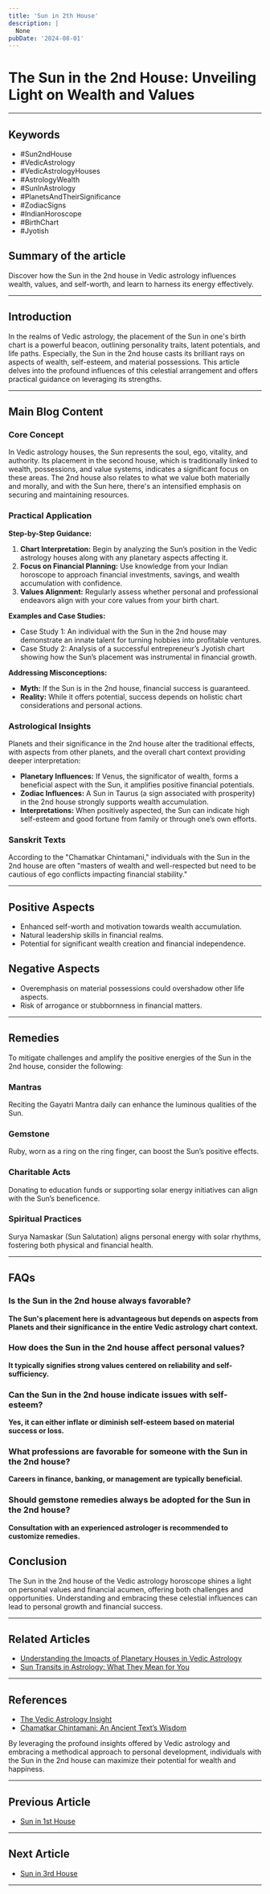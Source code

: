 ```yaml
---
title: 'Sun in 2th House'
description: |
  None
pubDate: '2024-08-01'
---
```


# The Sun in the 2nd House: Unveiling Light on Wealth and Values

---

## Keywords
- #Sun2ndHouse
- #VedicAstrology
- #VedicAstrologyHouses
- #AstrologyWealth
- #SunInAstrology
- #PlanetsAndTheirSignificance
- #ZodiacSigns
- #IndianHoroscope
- #BirthChart
- #Jyotish

## Summary of the article
Discover how the Sun in the 2nd house in Vedic astrology influences wealth, values, and self-worth, and learn to harness its energy effectively.

---

## Introduction
In the realms of Vedic astrology, the placement of the Sun in one's birth chart is a powerful beacon, outlining personality traits, latent potentials, and life paths. Especially, the Sun in the 2nd house casts its brilliant rays on aspects of wealth, self-esteem, and material possessions. This article delves into the profound influences of this celestial arrangement and offers practical guidance on leveraging its strengths.

---

## Main Blog Content

### Core Concept
In Vedic astrology houses, the Sun represents the soul, ego, vitality, and authority. Its placement in the second house, which is traditionally linked to wealth, possessions, and value systems, indicates a significant focus on these areas. The 2nd house also relates to what we value both materially and morally, and with the Sun here, there's an intensified emphasis on securing and maintaining resources. 

### Practical Application
**Step-by-Step Guidance:**
1. **Chart Interpretation:** Begin by analyzing the Sun’s position in the Vedic astrology houses along with any planetary aspects affecting it.
2. **Focus on Financial Planning:** Use knowledge from your Indian horoscope to approach financial investments, savings, and wealth accumulation with confidence.
3. **Values Alignment:** Regularly assess whether personal and professional endeavors align with your core values from your birth chart.

**Examples and Case Studies:**
- Case Study 1: An individual with the Sun in the 2nd house may demonstrate an innate talent for turning hobbies into profitable ventures.
- Case Study 2: Analysis of a successful entrepreneur’s Jyotish chart showing how the Sun’s placement was instrumental in financial growth. 

**Addressing Misconceptions:**
- **Myth:** If the Sun is in the 2nd house, financial success is guaranteed.
- **Reality:** While it offers potential, success depends on holistic chart considerations and personal actions.

### Astrological Insights
Planets and their significance in the 2nd house alter the traditional effects, with aspects from other planets, and the overall chart context providing deeper interpretation:
- **Planetary Influences:** If Venus, the significator of wealth, forms a beneficial aspect with the Sun, it amplifies positive financial potentials.
- **Zodiac Influences:** A Sun in Taurus (a sign associated with prosperity) in the 2nd house strongly supports wealth accumulation.
- **Interpretations:** When positively aspected, the Sun can indicate high self-esteem and good fortune from family or through one’s own efforts.

### Sanskrit Texts
According to the "Chamatkar Chintamani," individuals with the Sun in the 2nd house are often "masters of wealth and well-respected but need to be cautious of ego conflicts impacting financial stability."

---

## Positive Aspects
- Enhanced self-worth and motivation towards wealth accumulation.
- Natural leadership skills in financial realms.
- Potential for significant wealth creation and financial independence.

## Negative Aspects
- Overemphasis on material possessions could overshadow other life aspects.
- Risk of arrogance or stubbornness in financial matters.

---

## Remedies
To mitigate challenges and amplify the positive energies of the Sun in the 2nd house, consider the following:

### Mantras
Reciting the Gayatri Mantra daily can enhance the luminous qualities of the Sun.

### Gemstone
Ruby, worn as a ring on the ring finger, can boost the Sun’s positive effects.

### Charitable Acts 
Donating to education funds or supporting solar energy initiatives can align with the Sun’s beneficence.

### Spiritual Practices 
Surya Namaskar (Sun Salutation) aligns personal energy with solar rhythms, fostering both physical and financial health.

---

## FAQs
### Is the Sun in the 2nd house always favorable?
**The Sun's placement here is advantageous but depends on aspects from Planets and their significance in the entire Vedic astrology chart context.**

### How does the Sun in the 2nd house affect personal values?
**It typically signifies strong values centered on reliability and self-sufficiency.**

### Can the Sun in the 2nd house indicate issues with self-esteem?
**Yes, it can either inflate or diminish self-esteem based on material success or loss.**

### What professions are favorable for someone with the Sun in the 2nd house?
**Careers in finance, banking, or management are typically beneficial.**

### Should gemstone remedies always be adopted for the Sun in the 2nd house?
**Consultation with an experienced astrologer is recommended to customize remedies.**

## Conclusion
The Sun in the 2nd house of the Vedic astrology horoscope shines a light on personal values and financial acumen, offering both challenges and opportunities. Understanding and embracing these celestial influences can lead to personal growth and financial success.

---

## Related Articles
- [Understanding the Impacts of Planetary Houses in Vedic Astrology](#)
- [Sun Transits in Astrology: What They Mean for You](#)

---

## References
- [The Vedic Astrology Insight](https://vedicastrology.org)
- [Chamatkar Chintamani: An Ancient Text’s Wisdom](https://ancienttexts.org/chamatkar)

By leveraging the profound insights offered by Vedic astrology and embracing a methodical approach to personal development, individuals with the Sun in the 2nd house can maximize their potential for wealth and happiness.


---

## Previous Article
- [Sun in 1st House](/blogs-md/0601_Sun_in_Houses/060101_Sun_in_1st_House.mdx)

---

## Next Article
- [Sun in 3rd House](/blogs-md/0601_Sun_in_Houses/060103_Sun_in_3rd_House.mdx)

---
